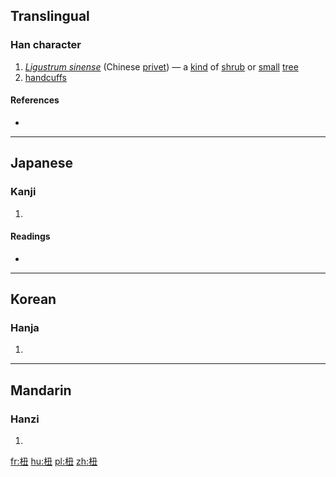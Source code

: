==Translingual==

===Han character===
{{Han char|rn=75|rad=木|as=04|sn=8|four=4791<sub>5</sub>|canj=木弓土 (DNG)|ids=⿰[[木]][[丑]]}}

# ''[[w:Ligustrum sinense|Ligustrum sinense]]'' (Chinese [[privet]]) — a [[kind]] of [[shrub]] or [[small]] [[tree]]
# [[handcuffs]]

====References====
* {{Han ref|kx=0514.070|dkj=14512|dj=0901.110|hdz=21175.070|uh=677B|ud=26491|bh=CCD8|bd=52440}}

----

==Japanese==

===Kanji===
{{ja-kanji|grade=|rs=木04}}

# {{defn|lang=ja|sort=木04}}

====Readings====
* {{ja-readings|on=[[ちゅう]] (chū), [[ちゅ]] (chu), [[しゅう]] (shū), [[にゅ]] (nyu)|kun=[[てかせ]] (tekase)}}

----

==Korean==

===Hanja===
{{ko-hanja|hangeul=[[뉴]], [[유]], [[추]]|eumhun=|rv=nyu, yu, chu|mr=nyu, yu, ch'u|y=nyu, yu, chwu}}

# {{defn|lang=ko|sort=木04}}

----

==Mandarin==

===Hanzi===
{{cmn-hanzi|pin=[[chǒu]] ([[chou3]])|wg=ch'ou<sup>3</sup>}}

# {{defn|lang=cmn|sort=木04}}

[[fr:杻]]
[[hu:杻]]
[[pl:杻]]
[[zh:杻]]